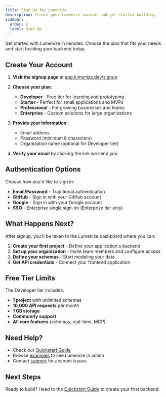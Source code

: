 ```yaml
---
title: Sign Up for Lumenize
description: Create your Lumenize account and get started building
sidebar:
  order: 2
  label: Sign Up
---
```


Get started with Lumenize in minutes. Choose the plan that fits your needs and start building your backend today.

## Create Your Account

1. **Visit the signup page** at [app.lumenize.dev/signup](https://app.lumenize.dev/signup)
2. **Choose your plan**:
   - **Developer** - Free tier for learning and prototyping
   - **Starter** - Perfect for small applications and MVPs
   - **Professional** - For growing businesses and teams
   - **Enterprise** - Custom solutions for large organizations

3. **Provide your information**:
   - Email address
   - Password (minimum 8 characters)
   - Organization name (optional for Developer tier)

4. **Verify your email** by clicking the link we send you

## Authentication Options

Choose how you'd like to sign in:

- **Email/Password** - Traditional authentication
- **GitHub** - Sign in with your GitHub account
- **Google** - Sign in with your Google account
- **SSO** - Enterprise single sign-on (Enterprise tier only)

## What Happens Next?

After signup, you'll be taken to the Lumenize dashboard where you can:

1. **Create your first project** - Define your application's backend
2. **Set up your organization** - Invite team members and configure access
3. **Define your schemas** - Start modeling your data
4. **Get API credentials** - Connect your frontend application

## Free Tier Limits

The Developer tier includes:

- **1 project** with unlimited schemas
- **10,000 API requests** per month
- **1 GB storage** 
- **Community support**
- **All core features** (schemas, real-time, MCP)

## Need Help?

- Check our [Quickstart Guide](/docs/getting-started/quickstart)
- Browse [examples](/docs/examples) to see Lumenize in action
- Contact [support](mailto:support@lumenize.dev) for account issues

## Next Steps

Ready to build? Head to the [Quickstart Guide](/docs/getting-started/quickstart) to create your first backend.
